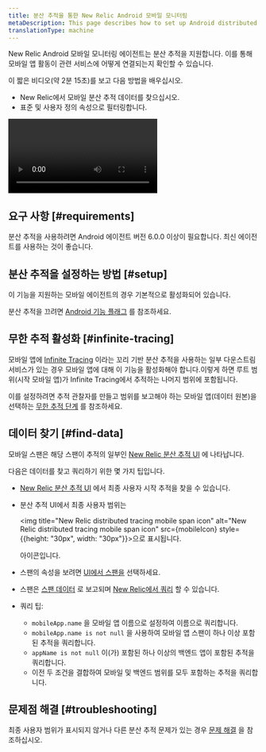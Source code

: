 ```yaml
---
title: 분산 추적을 통한 New Relic Android 모바일 모니터링
metaDescription: This page describes how to set up Android distributed tracing.
translationType: machine
---
```



New Relic Android 모바일 모니터링 에이전트는 분산 추적을 지원합니다. 이를 통해 모바일 앱 활동이 관련 서비스에 어떻게 연결되는지 확인할 수 있습니다.

이 짧은 비디오(약 2분 15초)를 보고 다음 방법을 배우십시오.

* New Relic에서 모바일 분산 추적 데이터를 찾으십시오.
* 표준 및 사용자 정의 속성으로 필터링합니다.

<Video
  id="tkAxeE5cT2Q"
  type="youtube"
/>

## 요구 사항 [#requirements]

분산 추적을 사용하려면 Android 에이전트 버전 6.0.0 이상이 필요합니다. 최신 에이전트를 사용하는 것이 좋습니다.

## 분산 추적을 설정하는 방법 [#setup]

이 기능을 지원하는 모바일 에이전트의 경우 기본적으로 활성화되어 있습니다.

분산 추적을 끄려면 [Android 기능 플래그](/docs/mobile-monitoring/new-relic-mobile-android/android-sdk-api/android-agent-configuration-feature-flags/#dt) 를 참조하세요.

## 무한 추적 활성화 [#infinite-tracing]

모바일 앱에 [Infinite Tracing](/docs/distributed-tracing/infinite-tracing/introduction-infinite-tracing) 이라는 꼬리 기반 분산 추적을 사용하는 일부 다운스트림 서비스가 있는 경우 모바일 앱에 대해 이 기능을 활성화해야 합니다.이렇게 하면 루트 범위(시작 모바일 앱)가 Infinite Tracing에서 추적하는 나머지 범위에 포함됩니다.

이를 설정하려면 추적 관찰자를 만들고 범위를 보고해야 하는 모바일 앱(데이터 원본)을 선택하는 [무한 추적 단계](/docs/distributed-tracing/infinite-tracing/set-trace-observer) 를 참조하세요.

## 데이터 찾기 [#find-data]

모바일 스팬은 해당 스팬이 추적의 일부인 [New Relic 분산 추적 UI](/docs/understand-dependencies/distributed-tracing/ui-data/additional-distributed-tracing-features-new-relic-one/) 에 나타납니다.

다음은 데이터를 찾고 쿼리하기 위한 몇 가지 팁입니다.

* [New Relic 분산 추적 UI](/docs/understand-dependencies/distributed-tracing/ui-data/additional-distributed-tracing-features-new-relic-one) 에서 최종 사용자 시작 추적을 찾을 수 있습니다.

* 분산 추적 UI에서 최종 사용자 범위는

  <img title="New Relic distributed tracing mobile span icon" alt="New Relic distributed tracing mobile span icon" src={mobileIcon} style={{height: "30px", width: "30px"}}>으로 표시됩니다.</img>

  아이콘입니다.

* 스팬의 속성을 보려면 [UI에서 스팬을](/docs/apm/distributed-tracing/ui-data/understand-use-distributed-tracing-data#span-details) 선택하세요.

* 스팬은 [스팬 데이터](/attribute-dictionary/?event=Span) 로 보고되며 [New Relic에서 쿼리](/docs/using-new-relic/data/understand-data/query-new-relic-data) 할 수 있습니다.

* 쿼리 팁:

  * `mobileApp.name` 을 모바일 앱 이름으로 설정하여 이름으로 쿼리합니다.
  * `mobileApp.name is not null` 을 사용하여 모바일 앱 스팬이 하나 이상 포함된 추적을 쿼리합니다.
  * `appName is not null` 이(가) 포함된 하나 이상의 백엔드 앱이 포함된 추적을 쿼리합니다.
  * 이전 두 조건을 결합하여 모바일 및 백엔드 범위를 모두 포함하는 추적을 쿼리합니다.

## 문제점 해결 [#troubleshooting]

최종 사용자 범위가 표시되지 않거나 다른 분산 추적 문제가 있는 경우 [문제 해결](/docs/apm/distributed-tracing/troubleshooting/troubleshooting-missing-trace-data) 을 참조하십시오.